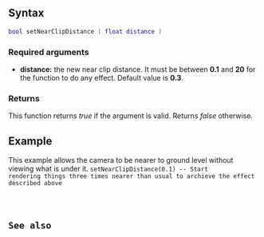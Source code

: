  
{{Client function}}
{{New feature/item|3.0141|1.4.1|6948|This function sets the distance from the [[/camera.md|camera]] at which the world starts rendering. Do not use this function unless you have a specific reason to do so, as any values can cause artifacts and flickering problems. It can be used in many ways, including: reducing Z-fighting, creating more sophisticated first person views, allowing the camera to fly closer to the ground without passing through it, etcetera.}}

{{Note|[[/setNearClipDistance.md|setNearClipDistance]] should only be used when the camera orientation is controlled by [[/setCameraMatrix.md|setCameraMatrix]], because GTA automatically adjusts this value for the optimum setting when the camera is attached to a player. Therefore ensure [[/resetNearClipDistance.md|resetNearClipDistance]] is called when returning camera control back to GTA.}}

==Syntax== 
<syntaxhighlight lang="lua">bool setNearClipDistance ( float distance )</syntaxhighlight> 

===Required arguments=== 
*'''distance:''' the new near clip distance. It must be between '''0.1''' and '''20''' for the function to do any effect. Default value is '''0.3'''.

===Returns===
This function returns ''true'' if the argument is valid. Returns ''false'' otherwise.

==Example==
This example allows the camera to be nearer to ground level without viewing what is under it.
<code>setNearClipDistance(0.1) -- Start rendering things three times nearer than usual to archieve the effect described above</syntaxhighlight>

==See also==
{{Client world functions}}